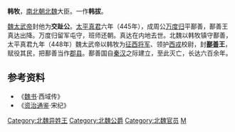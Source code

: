 '''韩牧'''，[[南北朝|南北朝]][[北魏|北魏]]大臣。一作'''韩拔'''。

[[魏太武帝|魏太武帝]]封他为'''交趾公'''。[[太平真君|太平真君]]六年（445年），成周公[[万度归|万度归]]平鄯善，鄯善王真达出降。万度归留军屯守，班师还朝。真达在内地去世。北魏以韩牧镇守鄯善，太平真君九年（448年）魏太武帝以韩牧为[[征西将军|征西将军]]、领护[[西戎|西戎]]校尉，封'''[[鄯善|鄯善]]王'''，赋役其民，把鄯善当作[[郡县|郡县]]。鄯善国自[[秦汉|秦汉]]之际建立，至此灭亡，长达六百余年。
==参考资料==
*《[[魏书|魏书]]·西域传》
*《[[资治通鉴|资治通鉴]]·宋纪》
[[Category:北魏异姓王|Category:北魏异姓王]]
[[Category:北魏公爵|Category:北魏公爵]]
[[Category:北魏官员|Category:北魏官员]]
[[Category:韩姓|M]]